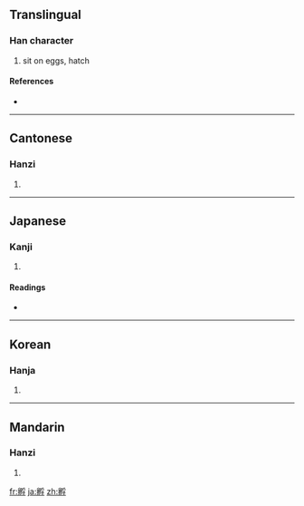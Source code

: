 {{also|孚}}
==Translingual==

===Han character===
{{Han char|rn=39|rad=子|as=11|sn=14|four=7274<sub>7</sub>|canj=竹竹尸中木 (HHSLD)}}

# sit on eggs, hatch

====References====
* {{Han ref|kx=0280.210|dkj=07021|dj=0549.200|hdz=21018.170|uh=5B75|ud=23413|bh=B9E5|bd=47589}}

----

==Cantonese==

===Hanzi===
{{yue-hanzi|jyut=|y=fu1}}

# {{defn|Cantonese}}

----

==Japanese==

===Kanji===
{{ja-kanji|grade=|rs=子11}}

# {{defn|Japanese}}

====Readings====
* {{ja-readings|on=[[ふ]] (fu)|kun=[[かえす]] (kaesu)}}

----

==Korean==

===Hanja===
{{ko-hanja|hangeul=부|rv=bu|mr=pu}}

# {{defn|Korean}}

----

==Mandarin==

===Hanzi===
{{cmn-hanzi|pin=[[fū]] ([[fu1]])|wg=fu<sup>1</sup>}}

# {{defn|Mandarin}}

[[fr:孵]]
[[ja:孵]]
[[zh:孵]]